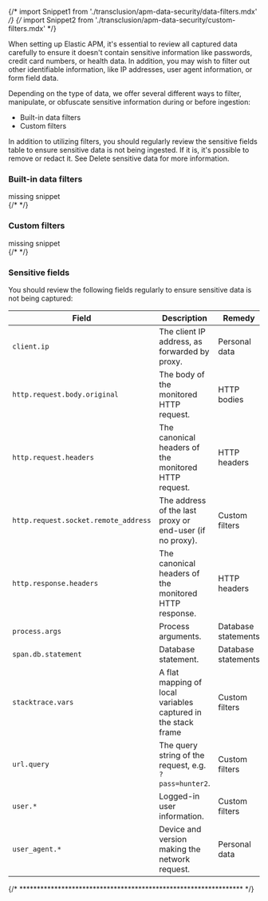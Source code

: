 

{/* import Snippet1 from './transclusion/apm-data-security/data-filters.mdx' */}
{/* import Snippet2 from './transclusion/apm-data-security/custom-filters.mdx' */}

<div id="apm-data-security"></div>

When setting up Elastic APM, it's essential to review all captured data carefully to ensure
it doesn't contain sensitive information like passwords, credit card numbers, or health data.
In addition, you may wish to filter out other identifiable information, like IP addresses, user agent information,
or form field data.

Depending on the type of data, we offer several different ways to filter, manipulate,
or obfuscate sensitive information during or before ingestion:

* <DocLink id="serverlessObservabilityApmDataSecurity" section="built-in-data-filters">Built-in data filters</DocLink>
* <DocLink id="serverlessObservabilityApmDataSecurity" section="custom-filters">Custom filters</DocLink>

In addition to utilizing filters, you should regularly review the <DocLink id="serverlessObservabilityApmDataSecurity" section="sensitive-fields">sensitive fields</DocLink> table to ensure
sensitive data is not being ingested. If it is, it's possible to remove or redact it.
See <DocLink id="serverlessObservabilityApmDataSecurity">Delete sensitive data</DocLink> for more information.

<div id="built-in-data-filters"></div>

### Built-in data filters

<div style={{ backgroundColor: "#F1F4FA", width: "100%", height: "250px", textAlign: "center", paddingTop: "110px", marginBottom: "20px" }}><DocIcon type="documents" title="missing snippet"/> missing snippet</div>
{/* <Snippet1  /> */}


<div id="custom-data-filters"></div>

### Custom filters

<div style={{ backgroundColor: "#F1F4FA", width: "100%", height: "250px", textAlign: "center", paddingTop: "110px", marginBottom: "20px" }}><DocIcon type="documents" title="missing snippet"/> missing snippet</div>
{/* <Snippet2  /> */}


<div id="sensitive-fields"></div>

### Sensitive fields

You should review the following fields regularly to ensure sensitive data is not being captured:

| Field | Description | Remedy |
|---|---|---|
| `client.ip` | The client IP address, as forwarded by proxy. | <DocLink id="serverlessObservabilityApmDataSecurity" section="personal-data">Personal data</DocLink> |
| `http.request.body.original` | The body of the monitored HTTP request. | <DocLink id="serverlessObservabilityApmDataSecurity" section="http-bodies">HTTP bodies</DocLink> |
| `http.request.headers` | The canonical headers of the monitored HTTP request. | <DocLink id="serverlessObservabilityApmDataSecurity" section="http-headers">HTTP headers</DocLink> |
| `http.request.socket.remote_address` | The address of the last proxy or end-user (if no proxy). | <DocLink id="serverlessObservabilityApmDataSecurity">Custom filters</DocLink> |
| `http.response.headers` | The canonical headers of the monitored HTTP response. | <DocLink id="serverlessObservabilityApmDataSecurity" section="http-headers">HTTP headers</DocLink> |
| `process.args` | Process arguments. | <DocLink id="serverlessObservabilityApmDataSecurity" section="database-statements">Database statements</DocLink> |
| `span.db.statement` | Database statement. | <DocLink id="serverlessObservabilityApmDataSecurity" section="database-statements">Database statements</DocLink> |
| `stacktrace.vars` | A flat mapping of local variables captured in the stack frame | <DocLink id="serverlessObservabilityApmDataSecurity">Custom filters</DocLink> |
| `url.query` | The query string of the request, e.g. `?pass=hunter2`. | <DocLink id="serverlessObservabilityApmDataSecurity">Custom filters</DocLink> |
| `user.*` | Logged-in user information. | <DocLink id="serverlessObservabilityApmDataSecurity">Custom filters</DocLink> |
| `user_agent.*` | Device and version making the network request. | <DocLink id="serverlessObservabilityApmDataSecurity" section="personal-data">Personal data</DocLink> |

{/* **************************************************************** */}


